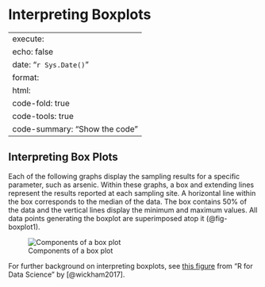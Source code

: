 # Interpreting Boxplots

---
execute:
  echo: false
date: "`r Sys.Date()`"
format:
  html:
    code-fold: true
    code-tools: true
    code-summary: "Show the code"
---

## Interpreting Box Plots

Each of the following graphs display the sampling results for a specific parameter, such as arsenic. Within these graphs, a box and extending lines represent the results reported at each sampling site. A horizontal line within the box corresponds to the median of the data. The box contains 50% of the data and the vertical lines display the minimum and maximum values. All data points generating the boxplot are superimposed atop it (@fig-boxplot1).

![Components of a box plot](other/documents/images/boxplots.jpg){#fig-boxplot1}

For further background on interpreting boxplots, see [this figure](https://r4ds.hadley.nz/data-visualize#fig-eda-boxplot) from "R for Data Science" by [@wickham2017].
